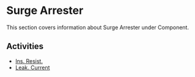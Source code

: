 # Surge Arrester

This section covers information about Surge Arrester under Component.

## Activities

- [Ins. Resist.](/docs/component/surge-arrester/ins-resist)
- [Leak. Current](/docs/component/surge-arrester/leak-current)

